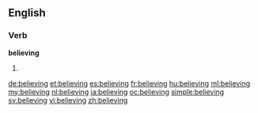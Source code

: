 ==English==

===Verb===
'''believing'''

# {{present participle of|believe}}

[[de:believing]]
[[et:believing]]
[[es:believing]]
[[fr:believing]]
[[hu:believing]]
[[ml:believing]]
[[my:believing]]
[[nl:believing]]
[[ja:believing]]
[[oc:believing]]
[[simple:believing]]
[[sv:believing]]
[[vi:believing]]
[[zh:believing]]